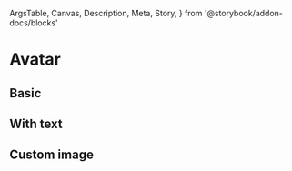   ArgsTable,
  Canvas,
  Description,
  Meta,
  Story,
} from '@storybook/addon-docs/blocks'

<Meta title="Components/Avatar" component={Avatar} />

# Avatar

## Basic

<Canvas>
  <Story name="success">
    <Avatar />
  </Story>
  <Story name="size">
    <Avatar size="48px" />
  </Story>
</Canvas>

## With text

<Canvas>
  <Story name="text">
    <Avatar text="Hello You" />
  </Story>
  <Story name="text-size">
    <Avatar text="Hello You" size="48px" />
  </Story>
  <Story name="text-lock">
    <Avatar lock text="Hello You" />
  </Story>
  <Story name="text-lock-size">
    <Avatar lock text="Hello You" size="48px" />
  </Story>
</Canvas>

## Custom image

<Canvas>
  <Story name="image">
    <Avatar image={support} />
  </Story>
  <Story name="image-size">
    <Avatar image={support} size="48px" />
  </Story>
</Canvas>

<ArgsTable of={Avatar} />

